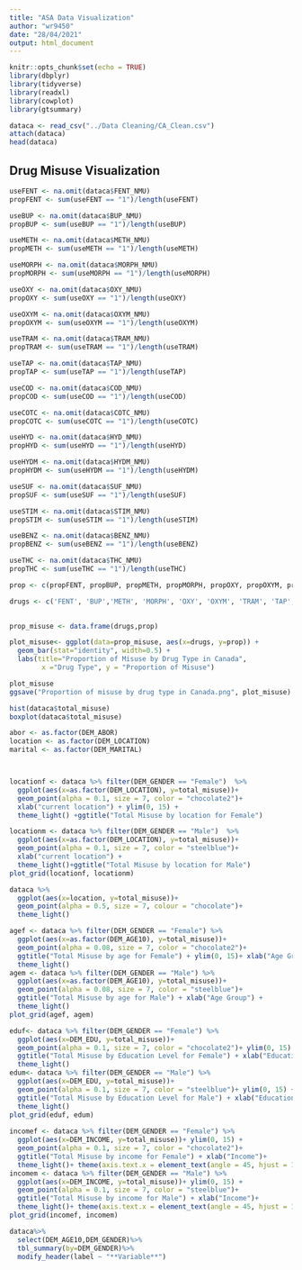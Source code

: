```yaml
---
title: "ASA Data Visualization"
author: "wr9450"
date: "28/04/2021"
output: html_document
---
```


```r
knitr::opts_chunk$set(echo = TRUE)
library(dbplyr)
library(tidyverse)
library(readxl)
library(cowplot)
library(gtsummary)
```

```r
dataca <- read_csv("../Data Cleaning/CA_Clean.csv")
attach(dataca)
head(dataca)
```

## Drug Misuse Visualization

```r
useFENT <- na.omit(dataca$FENT_NMU) 
propFENT <- sum(useFENT == "1")/length(useFENT)

useBUP <- na.omit(dataca$BUP_NMU) 
propBUP <- sum(useBUP == "1")/length(useBUP)

useMETH <- na.omit(dataca$METH_NMU) 
propMETH <- sum(useMETH == "1")/length(useMETH)

useMORPH <- na.omit(dataca$MORPH_NMU) 
propMORPH <- sum(useMORPH == "1")/length(useMORPH)

useOXY <- na.omit(dataca$OXY_NMU) 
propOXY <- sum(useOXY == "1")/length(useOXY)

useOXYM <- na.omit(dataca$OXYM_NMU) 
propOXYM <- sum(useOXYM == "1")/length(useOXYM)

useTRAM <- na.omit(dataca$TRAM_NMU) 
propTRAM <- sum(useTRAM == "1")/length(useTRAM)

useTAP <- na.omit(dataca$TAP_NMU) 
propTAP <- sum(useTAP == "1")/length(useTAP)

useCOD <- na.omit(dataca$COD_NMU) 
propCOD <- sum(useCOD == "1")/length(useCOD)

useCOTC <- na.omit(dataca$COTC_NMU) 
propCOTC <- sum(useCOTC == "1")/length(useCOTC)

useHYD <- na.omit(dataca$HYD_NMU) 
propHYD <- sum(useHYD == "1")/length(useHYD)

useHYDM <- na.omit(dataca$HYDM_NMU) 
propHYDM <- sum(useHYDM == "1")/length(useHYDM)

useSUF <- na.omit(dataca$SUF_NMU) 
propSUF <- sum(useSUF == "1")/length(useSUF)

useSTIM <- na.omit(dataca$STIM_NMU) 
propSTIM <- sum(useSTIM == "1")/length(useSTIM)

useBENZ <- na.omit(dataca$BENZ_NMU) 
propBENZ <- sum(useBENZ == "1")/length(useBENZ)

useTHC <- na.omit(dataca$THC_NMU) 
propTHC <- sum(useTHC == "1")/length(useTHC)

prop <- c(propFENT, propBUP, propMETH, propMORPH, propOXY, propOXYM, propTRAM, propTAP, propCOD, propCOTC, propHYD, propHYDM, propSUF, propSTIM, propBENZ, propTHC)

drugs <- c('FENT', 'BUP','METH', 'MORPH', 'OXY', 'OXYM', 'TRAM', 'TAP', 'COD', 'COTC', 'HYD', 'HYDM', 'SUF', 'STIM', 'BENZ', 'THC')  

 
prop_misuse <- data.frame(drugs,prop)

plot_misuse<- ggplot(data=prop_misuse, aes(x=drugs, y=prop)) +
  geom_bar(stat="identity", width=0.5) + 
  labs(title="Proportion of Misuse by Drug Type in Canada",
        x ="Drug Type", y = "Proportion of Misuse")

plot_misuse
ggsave("Proportion of misuse by drug type in Canada.png", plot_misuse)
```

```r

hist(dataca$total_misuse)
boxplot(dataca$total_misuse)
```


```r
abor <- as.factor(DEM_ABOR)
location <- as.factor(DEM_LOCATION)
marital <- as.factor(DEM_MARITAL)



locationf <- dataca %>% filter(DEM_GENDER == "Female")  %>%
  ggplot(aes(x=as.factor(DEM_LOCATION), y=total_misuse))+
  geom_point(alpha = 0.1, size = 7, color = "chocolate2")+
  xlab("current location") + ylim(0, 15) +
  theme_light() +ggtitle("Total Misuse by location for Female")

locationm <- dataca %>% filter(DEM_GENDER == "Male")  %>%
  ggplot(aes(x=as.factor(DEM_LOCATION), y=total_misuse))+
  geom_point(alpha = 0.1, size = 7, color = "steelblue")+ 
  xlab("current location") +
  theme_light()+ggtitle("Total Misuse by location for Male")
plot_grid(locationf, locationm)

dataca %>% 
  ggplot(aes(x=location, y=total_misuse))+
  geom_point(alpha = 0.5, size = 7, colour = "chocolate")+
  theme_light()

agef <- dataca %>% filter(DEM_GENDER == "Female") %>%
  ggplot(aes(x=as.factor(DEM_AGE10), y=total_misuse))+
  geom_point(alpha = 0.08, size = 7, color = "chocolate2")+ 
  ggtitle("Total Misuse by age for Female") + ylim(0, 15)+ xlab("Age Group") +
  theme_light()
agem <- dataca %>% filter(DEM_GENDER == "Male") %>%
  ggplot(aes(x=as.factor(DEM_AGE10), y=total_misuse))+
  geom_point(alpha = 0.08, size = 7, color = "steelblue")+ 
  ggtitle("Total Misuse by age for Male") + xlab("Age Group") +
  theme_light()
plot_grid(agef, agem)

eduf<- dataca %>% filter(DEM_GENDER == "Female") %>%
  ggplot(aes(x=DEM_EDU, y=total_misuse))+
  geom_point(alpha = 0.1, size = 7, color = "chocolate2")+ ylim(0, 15) +
  ggtitle("Total Misuse by Education Level for Female") + xlab("Education Level")+
  theme_light()
edum<- dataca %>% filter(DEM_GENDER == "Male") %>%
  ggplot(aes(x=DEM_EDU, y=total_misuse))+
  geom_point(alpha = 0.1, size = 7, color = "steelblue")+ ylim(0, 15) +
  ggtitle("Total Misuse by Education Level for Male") + xlab("Education Level")+
  theme_light()
plot_grid(eduf, edum)
  
incomef <- dataca %>% filter(DEM_GENDER == "Female") %>%
  ggplot(aes(x=DEM_INCOME, y=total_misuse))+ ylim(0, 15) +
  geom_point(alpha = 0.1, size = 7, color = "chocolate2")+
  ggtitle("Total Misuse by income for Female") + xlab("Income")+
  theme_light()+ theme(axis.text.x = element_text(angle = 45, hjust = 1))
incomem <- dataca %>% filter(DEM_GENDER == "Male") %>%
  ggplot(aes(x=DEM_INCOME, y=total_misuse))+ ylim(0, 15) +
  geom_point(alpha = 0.1, size = 7, color = "steelblue")+
  ggtitle("Total Misuse by income for Male") + xlab("Income")+
  theme_light()+ theme(axis.text.x = element_text(angle = 45, hjust = 1))
plot_grid(incomef, incomem)
```

```r
dataca%>%
  select(DEM_AGE10,DEM_GENDER)%>%
  tbl_summary(by=DEM_GENDER)%>%
  modify_header(label ~ "**Variable**")
```







































